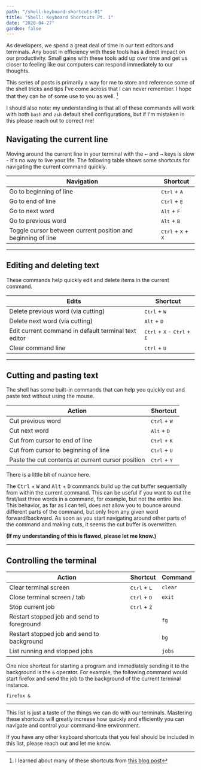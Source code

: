 ```yaml
---
path: "/shell-keyboard-shortcuts-01"
title: "Shell: Keyboard Shortcuts Pt. 1"
date: "2020-04-27"
garden: false
---
```


As developers, we spend a great deal of time in our text editors and terminals. Any boost in efficiency with these tools has a direct impact on our productivity. Small gains with these tools add up over time and get us closer to feeling like our computers can respond immediately to our thoughts.

This series of posts is primarily a way for me to store and reference some of the shell tricks and tips I've come across that I can never remember. I hope that they can be of some use to you as well. [^1]

I should also note: my understanding is that all of these commands will work with both `bash` and `zsh` default shell configurations, but if I'm mistaken in this please reach out to correct me!

[^1]: I learned about many of these shortcuts from [this blog post](https://blog.balthazar-rouberol.com/shell-productivity-tips-and-tricks.html)

## Navigating the current line

Moving around the current line in your terminal with the <kbd>←</kbd> and <kbd>→</kbd> keys is slow - it's no way to live your life. The following table shows some shortcuts for navigating the current command quickly.

| Navigation                                                   | Shortcut                                      |
| ------------------------------------------------------------ | --------------------------------------------- |
| Go to beginning of line                                      | <kbd>Ctrl</kbd> + <kbd>A</kbd>                |
| Go to end of line                                            | <kbd>Ctrl</kbd> + <kbd>E</kbd>                |
| Go to next word                                              | <kbd>Alt</kbd> + <kbd>F</kbd>                 |
| Go to previous word                                          | <kbd>Alt</kbd> + <kbd>B</kbd>                 |
| Toggle cursor between current position and beginning of line | <kbd>Ctrl</kbd> + <kbd>X</kbd> + <kbd>X</kbd> |

---

## Editing and deleting text

These commands help quickly edit and delete items in the current command.

| Edits                                                | Shortcut                                                        |
| ---------------------------------------------------- | --------------------------------------------------------------- |
| Delete previous word (via cutting)                   | <kbd>Ctrl</kbd> + <kbd>W</kbd>                                  |
| Delete next word (via cutting)                       | <kbd>Alt</kbd> + <kbd>D</kbd>                                   |
| Edit current command in default terminal text editor | <kbd>Ctrl</kbd> + <kbd>X</kbd> - <kbd>Ctrl</kbd> + <kbd>E</kbd> |
| Clear command line                                   | <kbd>Ctrl</kbd> + <kbd>U</kbd>                                  |

---

## Cutting and pasting text

The shell has some built-in commands that can help you quickly cut and paste text without using the mouse.

| Action                                            | Shortcut                       |
| ------------------------------------------------- | ------------------------------ |
| Cut previous word                                 | <kbd>Ctrl</kbd> + <kbd>W</kbd> |
| Cut next word                                     | <kbd>Alt</kbd> + <kbd>D</kbd>  |
| Cut from cursor to end of line                    | <kbd>Ctrl</kbd> + <kbd>K</kbd> |
| Cut from cursor to beginning of line              | <kbd>Ctrl</kbd> + <kbd>U</kbd> |
| Paste the cut contents at current cursor position | <kbd>Ctrl</kbd> + <kbd>Y</kbd> |

There is a little bit of nuance here.

The <kbd>Ctrl</kbd> + <kbd>W</kbd> and <kbd>Alt</kbd> + <kbd>D</kbd> commands build up the cut buffer sequentially from within the current command. This can be useful if you want to cut the first/last three words in a command, for example, but not the entire line. This behavior, as far as I can tell, does not allow you to bounce around different parts of the command, but only from any given word forward/backward. As soon as you start navigating around other parts of the command and making cuts, it seems the cut buffer is overwritten.

**(If my understanding of this is flawed, please let me know.)**

---

## Controlling the terminal

| Action                                     | Shortcut                       | Command |
| ------------------------------------------ | ------------------------------ | ------- |
| Clear terminal screen                      | <kbd>Ctrl</kbd> + <kbd>L</kbd> | `clear` |
| Close terminal screen / tab                | <kbd>Ctrl</kbd> + <kbd>D</kbd> | `exit`  |
| Stop current job                           | <kbd>Ctrl</kbd> + <kbd>Z</kbd> |         |
| Restart stopped job and send to foreground |                                | `fg`    |
| Restart stopped job and send to background |                                | `bg`    |
| List running and stopped jobs              |                                | `jobs`  |

One nice shortcut for starting a program and immediately sending it to the background is the `&` operator. For example, the following command would start firefox and send the job to the background of the current terminal instance.

```shell
firefox &
```

---

This list is just a taste of the things we can do with our terminals. Mastering these shortcuts will greatly increase how quickly and efficiently you can navigate and control your command-line environment.

If you have any other keyboard shortcuts that you feel should be included in this list, please reach out and let me know.

